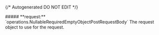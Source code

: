 {/* Autogenerated DO NOT EDIT  */}

<Collapsible>
    ##### **request:** `operations.NullableRequiredEmptyObjectPostRequestBody`
    The request object to use for the request.
    <Collapsible.Break/>
    <NullableRequiredEmptyObjectPostRequestBody/>
</Collapsible>

